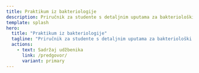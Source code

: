 ```yaml
---
title: Praktikum iz bakteriologije
description: Priručnik za studente s detaljnim uputama za bakteriološki praktikum
template: splash
hero:
  title: "Praktikum iz bakteriologije"
  tagline: "Priručnik za studente s detaljnim uputama za bakteriološki praktikum"
  actions:
    - text: Sadržaj udžbenika
      link: /predgovor/
      variant: primary
---
```


<style dangerouslySetInnerHTML={{
  __html: `
    /* Osnovni stilovi za hero sekciju */
    .sl-hero {
      background: linear-gradient(135deg, #138d75 0%, #0e6655 100%);
      position: relative;
      overflow: hidden;
    }
    
    /* Pozadinski uzorak kao u Hero.astro */
    .sl-hero::before {
      content: '';
      position: absolute;
      top: 0;
      left: 0;
      right: 0;
      bottom: 0;
      background-image: 
        radial-gradient(circle at 2px 2px, rgba(255,255,255,0.05) 1px, transparent 0),
        linear-gradient(45deg, transparent 40%, rgba(255,255,255,0.02) 50%, transparent 60%);
      background-size: 20px 20px, 100% 100%;
      pointer-events: none;
      z-index: 1;
    }
    
    /* Glavna pozadina */
    .sl-hero::after {
      content: '';
      position: absolute;
      top: 0;
      left: 0;
      right: 0;
      bottom: 0;
      background: linear-gradient(135deg, #138d75 0%, #0e6655 100%);
      z-index: 1;
    }
    
    /* Tekst iznad pozadine */
    .sl-hero .sl-hero__title,
    .sl-hero .sl-hero__tagline,
    .sl-hero .sl-hero__actions {
      position: relative;
      z-index: 2;
      color: #ffffff;
    }
    
    /* Bijeli tekst za naslov */
    .sl-hero .sl-hero__title {
      color: #ffffff !important;
      text-shadow: 0 2px 4px rgba(0,0,0,0.5);
    }
    
    /* Responzivni dizajn */
    @media (max-width: 1024px) {
      .sl-hero::before {
        background-image: linear-gradient(45deg, transparent 40%, rgba(255,255,255,0.02) 50%, transparent 60%);
        background-size: 100% 100%;
      }
    }
  `
}} />

<section class="home-intro">
  <p><strong>Dobrodošli!</strong> Ovo mrežno izdanje vodi vas kroz ključne tehnike bakteriologije – od sigurnog rada i aseptike do identifikacije i interpretacije rezultata. Sve je organizirano tako da brzo prijeđete s teorije na praksu.</p>
</section>

<h3 style="color: #096279; font-size: 1.4rem; font-weight: 600; margin: 1.5rem 0 1rem 0;">Zašto ovaj udžbenik</h3>

<div class="features" role="list">
  <div class="feature" role="listitem">
    <h3>Fokus na praksu</h3>
    <p>Sažete upute, jasno označeni koraci i fotografije očekivanih rezultata.</p>
  </div>
  <div class="feature" role="listitem">
    <h3>Standardizirani protokoli</h3>
    <p>Sterilizacija, bojenja, brojanja i biokemijski testovi – sve na jednom mjestu.</p>
  </div>
  <div class="feature" role="listitem">
    <h3>Učenje po modulima</h3>
    <p>Svako poglavlje je samostalna cjelina s ciljevima i provjerom znanja.</p>
  </div>
</div>

<h3 style="color: #096279; font-size: 1.4rem; font-weight: 600; margin: 1.5rem 0 1rem 0;">Kako koristiti</h3>

1. Kreni od <a href="/predgovor/">Predgovora</a> (kontekst, struktura i sigurnost).
2. Otvori <a href="/predgovor/#pregled-poglavlja">Pregled poglavlja</a> i izaberi temu.
3. Slijedi protokol → odradi vježbu → usporedi rezultat sa slikama.
4. Bilježi opažanja i ponovi ključne korake.

:::tip[Preporuka]
Najbolje rezultate daje kombinacija čitanja i izvođenja vježbi u laboratoriju.
:::